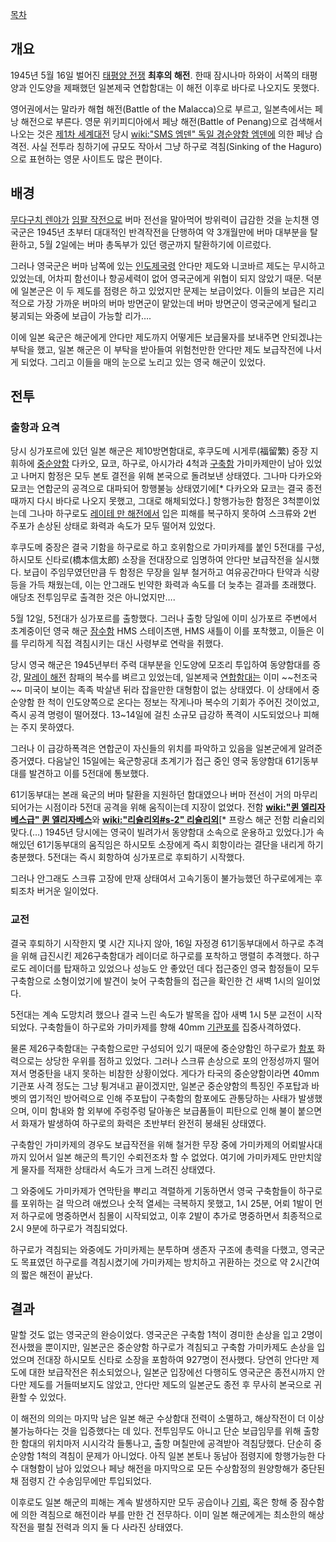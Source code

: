 [[목차]]
== 개요 ==
1945년 5월 16일 벌어진 [[태평양 전쟁]] '''최후의 해전'''. 한때 잠시나마 하와이 서쪽의 태평양과 인도양을 제패했던 일본제국 연합함대는 이 해전 이후로 바다로 나오지도 못했다.

영어권에서는 말라카 해협 해전(Battle of the Malacca)으로 부르고, 일본측에서는 페낭 해전으로 부른다. 영문 위키피디아에서 페낭 해전(Battle of Penang)으로 검색해서 나오는 것은 [[제1차 세계대전]] 당시 [[wiki:"SMS 엠덴" 독일 경순양함 엠덴]]에 의한 페낭 습격전. 사실 전투라 칭하기에 규모도 작아서 그냥 하구로 격침(Sinking of the Haguro)으로 표현하는 영문 사이트도 많은 편이다.

== 배경 ==
[[무다구치 렌야]]가 [[임팔 작전]]으로 버마 전선을 말아먹어 방위력이 급감한 것을 눈치챈 영국군은 1945년 초부터 대대적인 반격작전을 단행하여 약 3개월만에 버마 대부분을 탈환하고, 5월 2일에는 버마 총독부가 있던 랭군까지 탈환하기에 이르렀다.

그러나 영국군은 버마 남쪽에 있는 [[인도제국]]령 안다만 제도와 니코바르 제도는 무시하고 있었는데, 어차피 함선이나 항공세력이 없어 영국군에게 위협이 되지 않았기 때문. 덕분에 일본군은 이 두 제도를 점령은 하고 있었지만 문제는 보급이었다. 이들의 보급은 지리적으로 가장 가까운 버마의 버마 방면군이 맡았는데 버마 방면군이 영국군에게 털리고 붕괴되는 와중에 보급이 가능할 리가….

이에 일본 육군은 해군에게 안다만 제도까지 어떻게든 보급물자를 보내주면 안되겠냐는 부탁을 했고, 일본 해군은 이 부탁을 받아들여 위험천만한 안다만 제도 보급작전에 나서게 되었다. 그리고 이들을 매의 눈으로 노리고 있는 영국 해군이 있었다.

== 전투 ==
=== 출항과 요격 ===
당시 싱가포르에 있던 일본 해군은 제10방면함대로, 후쿠도메 시게루(福留繁) 중장 지휘하에 [[중순양함]] 다카오, 묘코, 하구로, 아시가라 4척과 [[구축함]] 가미카제만이 남아 있었고 나머지 함정은 모두 본토 결전을 위해 본국으로 돌려보낸 상태였다. 그나마 다카오와 묘코는 연합군의 공격으로 대파되어 항행불능 상태였기에[* 다카오와 묘코는 결국 종전 때까지 다시 바다로 나오지 못했고, 그대로 해체되었다.] 항행가능한 함정은 3척뿐이었는데 그나마 하구로도 [[레이테 만 해전]]에서 입은 피해를 복구하지 못하여 스크류와 2번 주포가 손상된 상태로 화력과 속도가 모두 떨어져 있었다.

후쿠도메 중장은 결국 기함을 하구로로 하고 호위함으로 가미카제를 붙인 5전대를 구성, 하시모토 신타로(橋本信太郎) 소장을 전대장으로 임명하여 안다만 보급작전을 실시했다. 보급이 주임무였던만큼 두 함정은 무장을 일부 철거하고 여유공간마다 탄약과 식량 등을 가득 채웠는데, 이는 안그래도 빈약한 화력과 속도를 더 늦추는 결과를 초래했다. 애당초 전투임무로 출격한 것은 아니었지만….

5월 12일, 5전대가 싱가포르를 출항했다. 그러나 출항 당일에 이미 싱가포르 주변에서 초계중이던 영국 해군 [[잠수함]] HMS 스테이츠맨, HMS 새틀이 이를 포착했고, 이들은 이를 무리하게 직접 격침시키는 대신 사령부로 연락을 취했다.

당시 영국 해군은 1945년부터 주력 대부분을 인도양에 모조리 투입하여 동양함대를 증강, [[말레이 해전]] 참패의 복수를 벼르고 있었는데, 일본제국 [[연합함대]]는 이미 ~~천조국~~ 미국이 보이는 족족 박살낸 뒤라 잡을만한 대형함이 없는 상태였다. 이 상태에서 중순양함 한 척이 인도양쪽으로 온다는 정보는 작게나마 복수의 기회가 주어진 것이었고, 즉시 공격 명령이 떨어졌다. 13~14일에 걸친 소규모 급강하 폭격이 시도되었으나 피해는 주지 못하였다.

그러나 이 급강하폭격은 연합군이 자신들의 위치를 파악하고 있음을 일본군에게 알려준 증거였다. 다음날인 15일에는 육군항공대 초계기가 접근 중인 영국 동양함대 61기동부대를 발견하고 이를 5전대에 통보했다.

61기동부대는 본래 육군의 버마 탈환을 지원하던 함대였으나 버마 전선이 거의 마무리되어가는 시점이라 5전대 공격을 위해 움직이는데 지장이 없었다. 전함 '''[[wiki:"퀸 엘리자베스급" 퀸 엘리자베스]]'''와 '''[[wiki:"리슐리외#s-2" 리슐리외]]'''[* 프랑스 해군 전함 리슐리외 맞다.(…) 1945년 당시에는 영국이 빌려가서 동양함대 소속으로 운용하고 있었다.]가 속해있던 61기동부대의 움직임은 하시모토 소장에게 즉시 회항이라는 결단을 내리게 하기 충분했다. 5전대는 즉시 회항하여 싱가포르로 후퇴하기 시작했다.

그러나 안그래도 스크류 고장에 만재 상태여서 고속기동이 불가능했던 하구로에게는 후퇴조차 버거운 일이었다.

=== 교전 ===
결국 후퇴하기 시작한지 몇 시간 지나지 않아, 16일 자정경 61기동부대에서 하구로 추격을 위해 급진시킨 제26구축함대가 레이더로 하구로를 포착하고 맹렬히 추격했다. 하구로도 레이더를 탑재하고 있었으나 성능도 안 좋았던 데다 접근중인 영국 함정들이 모두 구축함으로 소형이었기에 발견이 늦어 구축함들의 접근을 확인한 건 새벽 1시의 일이었다.

5전대는 계속 도망치려 했으나 결국 느린 속도가 발목을 잡아 새벽 1시 5분 교전이 시작되었다. 구축함들이 하구로와 가미카제를 향해 40mm [[기관포]]를 집중사격하였다.

물론 제26구축함대는 구축함으로만 구성되어 있기 때문에 중순양함인 하구로가 [[함포]] 화력으로는 상당한 우위를 점하고 있었다. 그러나 스크류 손상으로 포의 안정성까지 떨어져서 명중탄을 내지 못하는 비참한 상황이었다. 게다가 타국의 중순양함이라면 40mm 기관포 사격 정도는 그냥 튕겨내고 끝이겠지만, 일본군 중순양함의 특징인 주포탑과 바벳의 엽기적인 방어력으로 인해 주포탑이 구축함의 함포에도 관통당하는 사태가 발생했으며, 이미 함내와 함 외부에 주렁주렁 달아놓은 보급품들이 피탄으로 인해 불이 붙으면서 화재가 발생하여 하구로의 화력은 초반부터 완전히 봉쇄된 상태였다.

구축함인 가미카제의 경우도 보급작전을 위해 철거한 무장 중에 가미카제의 어뢰발사대까지 있어서 일본 해군의 특기인 수뢰전조차 할 수 없었다. 여기에 가미카제도 만만치않게 물자를 적재한 상태라서 속도가 크게 느려진 상태였다.

그 와중에도 가미카제가 연막탄을 뿌리고 격렬하게 기동하면서 영국 구축함들이 하구로를 포위하는 걸 막으려 애썼으나 숫적 열세는 극복하지 못했고, 1시 25분, 어뢰 1발이 먼저 하구로에 명중하면서 침몰이 시작되었고, 이후 2발이 추가로 명중하면서 최종적으로 2시 9분에 하구로가 격침되었다.

하구로가 격침되는 와중에도 가미카제는 분투하며 생존자 구조에 총력을 다했고, 영국군도 목표였던 하구로를 격침시켰기에 가미카제는 방치하고 귀환하는 것으로 약 2시간여의 짧은 해전이 끝났다.

== 결과 ==
말할 것도 없는 영국군의 완승이었다. 영국군은 구축함 1척이 경미한 손상을 입고 2명이 전사했을 뿐이지만, 일본군은 중순양함 하구로가 격침되고 구축함 가미카제도 손상을 입었으며 전대장 하시모토 신타로 소장을 포함하여 927명이 전사했다. 당연히 안다만 제도에 대한 보급작전은 취소되었으나, 일본군 입장에선 다행히도 영국군은 종전시까지 안다만 제도를 거들떠보지도 않았고, 안다만 제도의 일본군도 종전 후 무사히 본국으로 귀환할 수 있었다.

이 해전의 의의는 마지막 남은 일본 해군 수상함대 전력이 소멸하고, 해상작전이 더 이상 불가능하다는 것을 입증했다는 데 있다. 전투임무도 아니고 단순 보급임무를 위해 출항한 함대의 위치마저 시시각각 들통나고, 출항 며칠만에 공격받아 격침당했다. 단순히 중순양함 1척의 격침이 문제가 아니었다. 아직 일본 본토나 동남아 점령지에 항행가능한 다수 대형함이 남아 있었으나 페낭 해전을 마지막으로 모든 수상함정의 원양항해가 중단된 채 점령지 간 수송임무에만 투입되었다.

이후로도 일본 해군의 피해는 계속 발생하지만 모두 공습이나 [[기뢰]], 혹은 항해 중 잠수함에 의한 격침으로 해전이라 부를 만한 건 전무하다. 이미 일본 해군에게는 최소한의 해상작전을 펼칠 전력과 의지 둘 다 사라진 상태였다.
